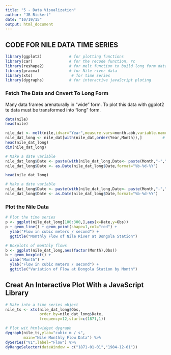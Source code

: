 ```yaml
---
title: "5 - Data Visualization"
author: "JB Rickert"
date: "10/19/15"
output: html_document
---
```


## CODE FOR NILE DATA TIME SERIES
```r
library(ggplot2)            # for plotting functions
library(car)                # for the recode function, rc
library(reshape2)           # for melt function to build long form data frame
library(pracma)             # for Nile river data
library(xts)                 # for time series
library(dygraphs)           # for interactive javaScript ploting
```   

### Fetch The Data and Cnvert To Long Form
Many data frames arenaturally in "wide" form. To plot this data with ggplot2 te data must be transformed into "long" form. 

```r
data(nile)
head(nile)

nile_dat <- melt(nile,idvar="Year",measure.vars=month.abb,variable.name="Month",value.name="Obs")
nile_dat_long <- nile_dat[with(nile_dat,order(Year,Month)),]         # sort
head(nile_dat_long)
dim(nile_dat_long)

# Make a date variable
nile_dat_long$Date <- paste(with(nile_dat_long,Date<- paste(Month,"-","15","-",as.character(Year),sep="")))
nile_dat_long$Date <- as.Date(nile_dat_long$Date,format="%b-%d-%Y")

head(nile_dat_long)

# Make a date variable
nile_dat_long$Date <- paste(with(nile_dat_long,Date<- paste(Month,"-","15","-",as.character(Year),sep="")))
nile_dat_long$Date <- as.Date(nile_dat_long$Date,format="%b-%d-%Y")
```  

### Plot the Nile Data

```r
# Plot the time series
p <- ggplot(nile_dat_long[100:300,],aes(x=Date,y=Obs))
p + geom_line() + geom_point(shape=1,col="red") + 
  ylab("Flow in cubic meters / second") + 
  ggtitle("Monthly Flow of Nile River at Dongola Station")

# Boxplots of monthly flows
b <- ggplot(nile_dat_long,aes(factor(Month),Obs))
b + geom_boxplot() +
  xlab("Month") +
  ylab("Flow in cubic meters / second") + 
  ggtitle("Variation of Flow at Dongola Station by Month")
```

## Creat An Interactive Plot With a JavaScript Library
```r

# Make into a time series object
nile_ts <- xts(nile_dat_long$Obs,
               order.by=nile_dat_long$Date,
               frequency=12,start=c(1871,1))

# Plot wit htmlwidget dygraph
dygraph(nile_ts,ylab="cubic m / s", 
        main="Nile Monthly Flow Data") %>%
dySeries("V1",label="Flow") %>%
dyRangeSelector(dateWindow = c("1871-01-01","1984-12-01"))
```

